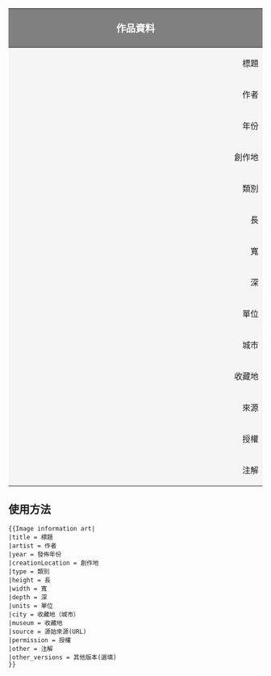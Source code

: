 {| class="toccolours" border="1" cellpadding="3" cellspacing="0" style="width:100%; text-align:left; border-collapse:collapse;background-color:#EEEFFF"
! colspan="2" style="font-size:120%;background-color:gray;color:white"| 作品資料
|-
! style="background: #F5F5F5; text-align: right; vertical-align: top;" width="15%" | 標題
| style="background: #ffffff; text-align: left;" | {{{title}}}
|-
! style="background: #F5F5F5; text-align: right; vertical-align: top;" | 作者
| style="background: #ffffff; text-align: left;" | {{{artist}}}
|-
! style="background: #F5F5F5; text-align: right; vertical-align: top;" | 年份
| style="background: #ffffff; text-align: left;" | {{{year}}}
|-
! style="background: #F5F5F5; text-align: right; vertical-align: top;" | 創作地
| style="background: #ffffff; text-align: left;" | {{{creationLocation}}}
|-
! style="background: #F5F5F5; text-align: right; vertical-align: top;" | 類別
| style="background: #ffffff; text-align: left;" | {{{type}}}
|-
! style="background: #F5F5F5; text-align: right; vertical-align: top;" | 長
| style="background: #ffffff; text-align: left;" | {{{height}}}
|-
! style="background: #F5F5F5; text-align: right; vertical-align: top;" | 寬
| style="background: #ffffff; text-align: left;" | {{{width}}}
|-
! style="background: #F5F5F5; text-align: right; vertical-align: top;" | 深
| style="background: #ffffff; text-align: left;" | {{{depth}}}
|-
! style="background: #F5F5F5; text-align: right; vertical-align: top;" | 單位
| style="background: #ffffff; text-align: left;" | {{{units}}}
|-
! style="background: #F5F5F5; text-align: right; vertical-align: top;" | 城市
| style="background: #ffffff; text-align: left;" | {{{city}}}
|-
! style="background: #F5F5F5; text-align: right; vertical-align: top;" | 收藏地
| style="background: #ffffff; text-align: left;" | {{{museum}}}
|-
! style="background: #F5F5F5; text-align: right; vertical-align: top;" | 來源
| style="background: #ffffff; text-align: left;" | {{{source}}}
|-
! style="background: #F5F5F5; text-align: right; vertical-align: top;" | 授權
| style="background: #ffffff; text-align: left;" | {{{permission}}}
{{#switch: {{{other_versions|}}}
|   =
| - =
| none =
| #default = <tr><td style="background: #F5F5F5; text-align: right; vertical-align: top;">'''其他版本'''</td><td style="background: #ffffff; text-align: left;">
{{{other_versions}}}</td></tr>}}
|-
! style="background: #F5F5F5; text-align: right; vertical-align: top;" | 注解
| style="background: #ffffff; text-align: left;" | {{{other}}}
|}<noinclude>

==使用方法==
<pre>
{{Image information art|
|title = 標題
|artist = 作者
|year = 發佈年份
|creationLocation = 創作地
|type = 類別
|height = 長
|width = 寬
|depth = 深
|units = 單位
|city = 收藏地（城市）
|museum = 收藏地
|source = 源始來源(URL)
|permission = 授權
|other = 注解
|other_versions = 其他版本(選填)
}}
</pre>
</noinclude>